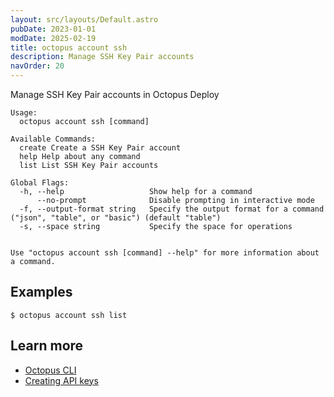 ```yaml
---
layout: src/layouts/Default.astro
pubDate: 2023-01-01
modDate: 2025-02-19
title: octopus account ssh
description: Manage SSH Key Pair accounts
navOrder: 20
---
```


Manage SSH Key Pair accounts in Octopus Deploy

```
Usage:
  octopus account ssh [command]

Available Commands:
  create Create a SSH Key Pair account
  help Help about any command
  list List SSH Key Pair accounts

Global Flags:
  -h, --help                   Show help for a command
      --no-prompt              Disable prompting in interactive mode
  -f, --output-format string   Specify the output format for a command ("json", "table", or "basic") (default "table")
  -s, --space string           Specify the space for operations


Use "octopus account ssh [command] --help" for more information about a command.
```

## Examples

<SamplesInstance />

```
$ octopus account ssh list

```

## Learn more

- [Octopus CLI](/docs/octopus-rest-api/cli)
- [Creating API keys](/docs/octopus-rest-api/how-to-create-an-api-key)